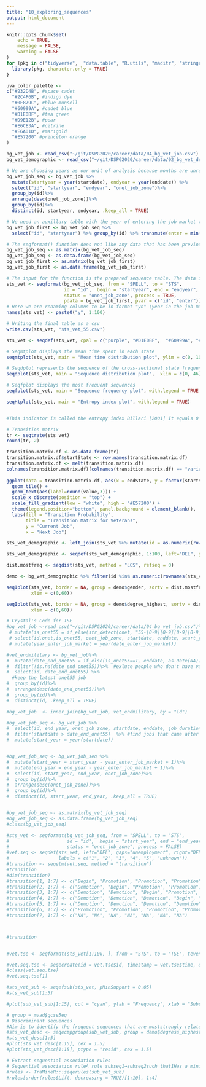 ```yaml
---
title: "10_exploring_sequences"
output: html_document
---
```


```r
knitr::opts_chunk$set(
	echo = TRUE,
	message = FALSE,
	warning = FALSE
)
for (pkg in c("tidyverse",  "data.table", "R.utils", "maditr", "stringr", "stringi", "dplyr", "ggplot2", "lubridate", "gt", "DataExplorer", "TraMineR", "TraMineRextras", "cluster")) {
  library(pkg, character.only = TRUE)
}

uva_color_palette <- 
c("#232D4B", #space cadet
  "#2C4F6B", #indigo dye
  "#0E879C", #blue munsell
  "#60999A", #cadet blue
  "#D1E0BF", #tea green
  "#D9E12B", #pear
  "#E6CE3A", #citrine
  "#E6A01D", #marigold
  "#E57200" #princeton orange
)
```

```r
bg_vet_job <- read_csv("~/git/DSPG2020/career/data/04_bg_vet_job.csv")
bg_vet_demographic <- read_csv("~/git/DSPG2020/career/data/02_bg_vet_demographic.csv")

# We are choosing years as our unit of analysis because months are unreliable. We are also taking the highest O*NET job zone for a given year to deal with overlapping jobs.
bg_vet_job_seq <- bg_vet_job %>%
  mutate(startyear = year(startdate), endyear = year(enddate)) %>%
  select("id", "startyear", "endyear", "onet_job_zone")%>%
  group_by(id)%>%
  arrange(desc(onet_job_zone))%>%
  group_by(id)%>%
  distinct(id, startyear, endyear, .keep_all = TRUE)

# We need an auxillary table with the year of entering the job market to align the sequences
bg_vet_job_first <- bg_vet_job_seq %>% 
  select("id", "startyear") %>% group_by(id) %>% transmute(enter = min(startyear)) %>% distinct() %>% ungroup()

# The seqformat() function does not like any data that has been previously grouped. Here we are "resetting" the data so that it will pass through the function.
bg_vet_job_seq <- as.matrix(bg_vet_job_seq)
bg_vet_job_seq <- as.data.frame(bg_vet_job_seq)
bg_vet_job_first <- as.matrix(bg_vet_job_first)
bg_vet_job_first <- as.data.frame(bg_vet_job_first)

# The input for the function is the prepared sequence table. The data is in format SPELL and we are transforming to format STS. By setting process = TRUE we can align the sequences using the prepared auxillary table.
sts_vet <- seqformat(bg_vet_job_seq, from = "SPELL", to = "STS",
                     id = "id",  begin = "startyear", end = "endyear", 
                     status = "onet_job_zone", process = TRUE,
                     pdata = bg_vet_job_first, pvar = c("id", "enter"))
# Here we are renaming columns to be in format "yn" (year in the job market)
names(sts_vet) <- paste0("y", 1:100)

# Writing the final table as a csv
write.csv(sts_vet, "sts_vet_55.csv")

sts_vet <- seqdef(sts_vet, cpal = c("purple", "#D1E0BF",  "#60999A", "#0E879C","#2C4F6B", "#232D4B", "red", "gray"), left="DEL", gaps="unemployed", right="DEL")
```

```r
# Seqmtplot displays the mean time spent in each state
seqmtplot(sts_vet, main = "Mean time distribution plot", ylim = c(0, 10), border = NA, with.legend= FALSE)

# Seqdplot represents the sequence of the cross-sectional state frequencies by position
seqdplot(sts_vet, main = "Sequence distribution plot",  xlim = c(0, 46), border = NA, with.legend = "right")

# Seqfplot displays the most frequent sequences
seqfplot(sts_vet, main = "Sequence frequency plot", with.legend = TRUE ,pbarw = TRUE)

seqHtplot(sts_vet, main = "Entropy index plot", with.legend = TRUE)


#This indicator is called the entropy index Billari [2001] It equals 0 when all cases are in the same state (it is thus easyto predict in which state an individual is) It is maximum when the cases are equally distributed betweenthe states of the alphabet (it is thus hard to predict in whichstate an individual is)

# Transition matrix
tr <- seqtrate(sts_vet)
round(tr, 2)

transition.matrix.df <- as.data.frame(tr)
transition.matrix.df$startState <- row.names(transition.matrix.df)
transition.matrix.df <- melt(transition.matrix.df)
colnames(transition.matrix.df)[colnames(transition.matrix.df) == "variable"] <- "endState"
                                        
ggplot(data = transition.matrix.df, aes(x = endState, y = factor(startState,        levels = rev(levels(factor(startState)))), fill = value)) + 
  geom_tile() +    
  geom_text(aes(label=round(value,3))) +  
  scale_x_discrete(position = "top") +  
  scale_fill_gradient(low = "white", high = "#E57200") +
  theme(legend.position="bottom", panel.background = element_blank(),         plot.title = element_text(face = "bold")) +  
  labs(fill = "Transition Probability",        
       title = "Transition Matrix for Veterans",     
       y = "Current Job",       
       x = "Next Job")

sts_vet_demographic <- left_join(sts_vet %>% mutate(id = as.numeric(rownames(sts_vet))), bg_vet_demographic, by = "id")

sts_vet_demographic <- seqdef(sts_vet_demographic, 1:100, left="DEL", gaps="unemployed", right="DEL")

```

```r
dist.mostfreq <- seqdist(sts_vet, method = "LCS", refseq = 0)

demo <- bg_vet_demographic %>% filter(id %in% as.numeric(rownames(sts_vet)))

seqIplot(sts_vet, border = NA, group = demo$gender, sortv = dist.mostfreq,
         xlim = c(0,60))

seqIplot(sts_vet, border = NA, group = demo$degree_highest, sortv = dist.mostfreq,
         xlim = c(0,60))

```
```r
# Crystal's Code for TSE
#bg_vet_job <-read_csv("~/git/DSPG2020/career/data/04_bg_vet_job.csv")%>%
 # mutate(is_onet55 = if_else(str_detect(onet, "55-[0-9][0-9][0-9][0-9].[0-9][0-9]"), T, F))%>%
 # select(id,onet,is_onet55, onet_job_zone, startdate, enddate, start_year, end_year, onet_title, date_enter_job_market, job_duration_day)%>%
 # mutate(year_enter_job_market = year(date_enter_job_market))

#vet_endmilitary <- bg_vet_job%>%
#  mutate(date_end_onet55 = if_else(is_onet55==T, enddate, as.Date(NA)))%>%
#  filter(!is.na(date_end_onet55))%>%  #exluce people who don't have valid onet55 code
#  select(id, date_end_onet55) %>%
  #keep the latest onet55 job
#  group_by(id)%>%   
#  arrange(desc(date_end_onet55))%>%
#  group_by(id)%>%
#  distinct(id, .keep_all = TRUE)

#bg_vet_job  <- inner_join(bg_vet_job, vet_endmilitary, by = "id")

#bg_vet_job_seq <- bg_vet_job %>%
#  select(id, end_year, onet_job_zone, startdate, enddate, job_duration_day, date_end_onet55, year_enter_job_market)%>%
#  filter(startdate > date_end_onet55)  %>% #find jobs that came after the date ended onet55 job
#  mutate(start_year = year(startdate))


#bg_vet_job_seq <- bg_vet_job_seq %>%
#  mutate(start_year = start_year - year_enter_job_market + 1)%>%
#  mutate(end_year = end_year - year_enter_job_market + 1)%>%
#  select(id, start_year, end_year, onet_job_zone)%>%
#  group_by(id)%>%
#  arrange(desc(onet_job_zone))%>%
#  group_by(id)%>%
#  distinct(id, start_year, end_year, .keep_all = TRUE)


#bg_vet_job_seq <- as.matrix(bg_vet_job_seq)
#bg_vet_job_seq <- as.data.frame(bg_vet_job_seq)
#class(bg_vet_job_seq)

#sts_vet <- seqformat(bg_vet_job_seq, from = "SPELL", to = "STS",
#                     id = "id",  begin = "start_year", end = "end_year", 
#                     status = "onet_job_zone", process = FALSE)
#vet.seq <- seqdef(sts_vet, left="DEL", gaps="unemployment", right="DEL",
#                  labels = c("1", "2", "3", "4", "5", "unknown"))
#transition <- seqetm(vet.seq, method = "transition")
#transition
#dim(transition)
#transition[1, 1:7] <- c("Begin", "Promotion", "Promotion", "Promotion", "Promotion", "Demotion", "NA")
#transition[2, 1:7] <- c("Demotion", "Begin", "Promotion", "Promotion", "Promotion", "Demotion", "NA")
#transition[3, 1:7] <- c("Demotion", "Demotion", "Begin", "Promotion", "Promotion", "Demotion", "NA")
#transition[4, 1:7] <- c("Demotion", "Demotion", "Demotion", "Begin", "Promotion", "Promotion", "NA")
#transition[5, 1:7] <- c("Demotion", "Demotion", "Demotion", "Demotion", "Begin", "Promotion", "NA")
#transition[6, 1:7] <- c("Promotion", "Promotion", "Promotion", "Promotion", "Promotion", "Begin", "NA")
#transition[7, 1:7] <- c("NA", "NA", "NA", "NA", "NA", "NA", "NA")



#transition


#vet.tse <- seqformat(sts_vet[1:100, ], from = "STS", to = "TSE", tevent = transition)

#vet.seq.tse <- seqecreate(id = vet.tse$id, timestamp = vet.tse$time, event = vet.tse$event)
#class(vet.seq.tse)
#vet.seq.tse[1]
```


```r
#sts_vet_sub <- seqefsub(sts_vet, pMinSupport = 0.05)
#sts_vet_sub[1:5]

#plot(sub_vet_sub[1:15], col = "cyan", ylab = "Frequency", xlab = "Subsequences", cex = 1.5)

# group = mvad$gcse5eq
# Discriminant sequences 
#Aim is to identify the frequent sequences that are moststrongly related with a given factor.Discriminant power is evaluated withp-value of a Chi-squareindependence test.Functionseqecmpgroup()To which we provide the frequent subsequence object and agroup factor (gcse5eq).A Bonferroni correction is applied when passing argumentmethod="bonferroni".
#sts_vet_desc <- seqecmpgroup(sub_vet_sub, group = demo$degress_highest, method = "bonferroni")
#sts_vet_desc[1:5]
#plot(sts_vet_desc[1:15], cex = 1.5)
#plot(sts_vet_desc[1:15], ptype = "resid", cex = 1.5)

# Extract sequential association rules 
# Sequential association ruleA rule subseq1→subseq2such that1Has a minimal support2When subseq1occurs, it is most often followed by subseq2Extracted from frequent sequences.
#rules <- TraMineR:::seqerules(sub_vet_sub)
#rules[order(rules$Lift, decreasing = TRUE)[1:10], 1:4]

```

